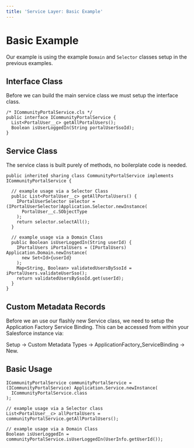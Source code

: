 ```yaml
---
title: 'Service Layer: Basic Example'
---
```


# Basic Example

Our example is using the example `Domain` and `Selector` classes setup in the previous examples.

## Interface Class 

Before we can build the main service class we must setup the interface class.

```apex
/* ICommunityPortalService.cls */
public interface ICommunityPortalService {
  List<PortalUser__c> getAllPortalUsers();
  Boolean isUserLoggedIn(String portalUserSsoId);
}
```

## Service Class

The service class is built purely of methods, no boilerplate code is needed.

```apex
public inherited sharing class CommunityPortalService implements ICommunityPortalService {
  
  // example usage via a Selector Class
  public List<PortalUser__c> getAllPortalUsers() {
    IPortalUserSelector selector = (IPortalUserSelector)Application.Selector.newInstance(
      PortalUser__c.SObjectType
    );
    return selector.selectAll();
  }

  // example usage via a Domain Class
  public Boolean isUserLoggedIn(String userId) {
    IPortalUsers iPortalUsers = (IPortalUsers) Application.Domain.newInstance(
      new Set<Id>{userId}
    );
    Map<String, Boolean> validatedUsersBySsoId = iPortalUsers.validateUserSso();
    return validatedUsersBySsoId.get(userId);
  }
}
```

## Custom Metadata Records

Before we an use our flashly new Service class, we need to setup the Application Factory Service Binding. This can be accessed from within your Salesforce instance via:

Setup → Custom Metadata Types → ApplicationFactory_ServiceBinding → New.

## Basic Usage

```apex
ICommunityPortalService communityPortalService = (ICommunityPortalService) Application.Service.newInstance(
  ICommunityPortalService.class
);

// example usage via a Selector class
List<PortalUser__c> allPortalUsers = communityPortalService.getAllPortalUsers();

// example usage via a Domain Class
Boolean isUserLoggedIn = communityPortalService.isUserLoggedIn(UserInfo.getUserId());
```